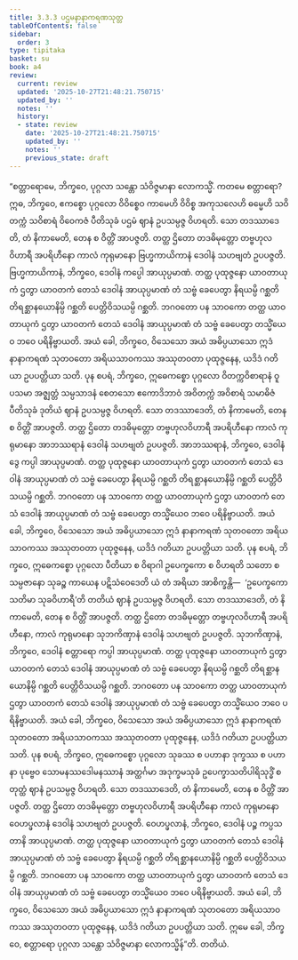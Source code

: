 ```yaml
---
title: 3.3.3 ပဌမနာနာကရဏသုတ္တ
tableOfContents: false
sidebar:
  order: 3
type: tipitaka
basket: su
book: a4
review:
  current: review
  updated: '2025-10-27T21:48:21.750715'
  updated_by: ''
  notes: ''
  history:
  - state: review
    date: '2025-10-27T21:48:21.750715'
    updated_by: ''
    notes: ''
    previous_state: draft
---
```



<ReviewStatus review={frontmatter.review} showDetails={true} />

<HypothesisAnnotation frontmatter={frontmatter} />

<DynamicBreadcrumb />

<Division number="123" book="a4" e="ch" v="15" p="441">

<Paragraph number="796" book="a4">
“စတ္တာရောမေ, ဘိက္ခဝေ, ပုဂ္ဂလာ သန္တော သံဝိဇ္ဇမာနာ လောကသ္မိံ. ကတမေ စတ္တာရော? ဣဓ, ဘိက္ခဝေ, ဧကစ္စော ပုဂ္ဂလော ဝိဝိစ္စေဝ ကာမေဟိ ဝိဝိစ္စ အကုသလေဟိ ဓမ္မေဟိ သဝိတက္ကံ သဝိစာရံ ဝိဝေကဇံ ပီတိသုခံ ပဌမံ ဈာနံ ဥပသမ္ပဇ္ဇ ဝိဟရတိ. သော တဒဿာဒေတိ, တံ နိကာမေတိ, တေန စ ဝိတ္တိံ အာပဇ္ဇတိ. တတ္ထ ဌိတော တဒဓိမုတ္တော တဗ္ဗဟုလဝိဟာရီ အပရိဟီနော ကာလံ ကုရုမာနော ဗြဟ္မကာယိကာနံ ဒေဝါနံ သဟဗျတံ ဥပပဇ္ဇတိ. ဗြဟ္မကာယိကာနံ, ဘိက္ခဝေ, ဒေဝါနံ ကပ္ပေါ အာယုပ္ပမာဏံ. တတ္ထ ပုထုဇ္ဇနော ယာဝတာယုကံ ဌတွာ ယာဝတကံ တေသံ ဒေဝါနံ အာယုပ္ပမာဏံ တံ သဗ္ဗံ ခေပေတွာ နိရယမ္ပိ ဂစ္ဆတိ တိရစ္ဆာနယောနိမ္ပိ ဂစ္ဆတိ ပေတ္တိဝိသယမ္ပိ ဂစ္ဆတိ. ဘဂဝတော ပန သာဝကော တတ္ထ ယာဝတာယုကံ ဌတွာ ယာဝတကံ တေသံ ဒေဝါနံ အာယုပ္ပမာဏံ တံ သဗ္ဗံ ခေပေတွာ တသ္မိံယေဝ ဘဝေ ပရိနိဗ္ဗာယတိ. အယံ ခေါ, ဘိက္ခဝေ, ဝိသေသော အယံ အဓိပ္ပယာသော ဣဒံ နာနာကရဏံ သုတဝတော အရိယသာဝကဿ အဿုတဝတာ ပုထုဇ္ဇနေန, ယဒိဒံ ဂတိယာ ဥပပတ္တိယာ သတိ.
</Paragraph>

<Paragraph number="797" book="a4">
ပုန စပရံ, ဘိက္ခဝေ, ဣဓေကစ္စော ပုဂ္ဂလော ဝိတက္ကဝိစာရာနံ ဝူပသမာ အဇ္ဈတ္တံ သမ္ပသာဒနံ စေတသော ဧကောဒိဘာဝံ အဝိတက္ကံ အဝိစာရံ သမာဓိဇံ ပီတိသုခံ ဒုတိယံ ဈာနံ ဥပသမ္ပဇ္ဇ ဝိဟရတိ. သော တဒဿာဒေတိ, တံ နိကာမေတိ, တေန စ ဝိတ္တိံ အာပဇ္ဇတိ. တတ္ထ ဌိတော တဒဓိမုတ္တော တဗ္ဗဟုလဝိဟာရီ အပရိဟီနော ကာလံ ကုရုမာနော အာဘဿရာနံ ဒေဝါနံ သဟဗျတံ ဥပပဇ္ဇတိ. အာဘဿရာနံ, ဘိက္ခဝေ, ဒေဝါနံ ဒွေ ကပ္ပါ အာယုပ္ပမာဏံ. တတ္ထ ပုထုဇ္ဇနော ယာဝတာယုကံ ဌတွာ ယာဝတကံ တေသံ ဒေဝါနံ အာယုပ္ပမာဏံ တံ သဗ္ဗံ ခေပေတွာ နိရယမ္ပိ ဂစ္ဆတိ တိရစ္ဆာနယောနိမ္ပိ ဂစ္ဆတိ ပေတ္တိဝိသယမ္ပိ ဂစ္ဆတိ. ဘဂဝတော ပန သာဝကော တတ္ထ ယာဝတာယုကံ ဌတွာ ယာဝတကံ တေသံ ဒေဝါနံ အာယုပ္ပမာဏံ တံ သဗ္ဗံ ခေပေတွာ တသ္မိံယေဝ ဘဝေ ပရိနိဗ္ဗာယတိ. အယံ ခေါ, ဘိက္ခဝေ, ဝိသေသော အယံ အဓိပ္ပယာသော ဣဒံ နာနာကရဏံ သုတဝတော အရိယသာဝကဿ အဿုတဝတာ ပုထုဇ္ဇနေန, ယဒိဒံ ဂတိယာ ဥပပတ္တိယာ သတိ.
</Paragraph>

<Paragraph number="798" book="a4">
ပုန စပရံ, ဘိက္ခဝေ, ဣဓေကစ္စော ပုဂ္ဂလော ပီတိယာ စ ဝိရာဂါ ဥပေက္ခကော စ ဝိဟရတိ သတော စ သမ္ပဇာနော သုခဉ္စ ကာယေန ပဋိသံဝေဒေတိ ယံ တံ အရိယာ အာစိက္ခန္တိ—  ‘ဥပေက္ခကော သတိမာ သုခဝိဟာရီ’တိ တတိယံ ဈာနံ ဥပသမ္ပဇ္ဇ ဝိဟရတိ. သော တဒဿာဒေတိ, တံ နိကာမေတိ, တေန စ ဝိတ္တိံ အာပဇ္ဇတိ. တတ္ထ ဌိတော တဒဓိမုတ္တော တဗ္ဗဟုလဝိဟာရီ အပရိဟီနော, ကာလံ ကုရုမာနော သုဘကိဏှာနံ ဒေဝါနံ သဟဗျတံ ဥပပဇ္ဇတိ. သုဘကိဏှာနံ, ဘိက္ခဝေ, ဒေဝါနံ စတ္တာရော ကပ္ပါ အာယုပ္ပမာဏံ. တတ္ထ ပုထုဇ္ဇနော ယာဝတာယုကံ ဌတွာ ယာဝတကံ တေသံ ဒေဝါနံ အာယုပ္ပမာဏံ တံ သဗ္ဗံ ခေပေတွာ နိရယမ္ပိ ဂစ္ဆတိ တိရစ္ဆာနယောနိမ္ပိ ဂစ္ဆတိ ပေတ္တိဝိသယမ္ပိ ဂစ္ဆတိ. ဘဂဝတော ပန သာဝကော တတ္ထ ယာဝတာယုကံ ဌတွာ ယာဝတကံ တေသံ ဒေဝါနံ အာယုပ္ပမာဏံ တံ သဗ္ဗံ ခေပေတွာ တသ္မိံယေဝ ဘဝေ ပရိနိဗ္ဗာယတိ. အယံ ခေါ, ဘိက္ခဝေ, ဝိသေသော အယံ အဓိပ္ပယာသော ဣဒံ နာနာကရဏံ သုတဝတော အရိယသာဝကဿ အဿုတဝတာ ပုထုဇ္ဇနေန, ယဒိဒံ ဂတိယာ ဥပပတ္တိယာ သတိ.
</Paragraph>

<Paragraph number="799" book="a4">
ပုန စပရံ, ဘိက္ခဝေ, ဣဓေကစ္စော ပုဂ္ဂလော သုခဿ စ ပဟာနာ ဒုက္ခဿ စ ပဟာနာ ပုဗ္ဗေဝ သောမနဿဒေါမနဿာနံ အတ္ထင်္ဂမာ အဒုက္ခမသုခံ ဥပေက္ခာသတိပါရိသုဒ္ဓိံ စတုတ္ထံ ဈာနံ ဥပသမ္ပဇ္ဇ ဝိဟရတိ. သော တဒဿာဒေတိ, တံ နိကာမေတိ, တေန စ ဝိတ္တိံ အာပဇ္ဇတိ. တတ္ထ ဌိတော တဒဓိမုတ္တော တဗ္ဗဟုလဝိဟာရီ အပရိဟီနော ကာလံ ကုရုမာနော ဝေဟပ္ဖလာနံ ဒေဝါနံ သဟဗျတံ ဥပပဇ္ဇတိ. ဝေဟပ္ဖလာနံ, ဘိက္ခဝေ, ဒေဝါနံ ပဉ္စ ကပ္ပသတာနိ အာယုပ္ပမာဏံ. တတ္ထ ပုထုဇ္ဇနော ယာဝတာယုကံ ဌတွာ ယာဝတကံ တေသံ ဒေဝါနံ အာယုပ္ပမာဏံ တံ သဗ္ဗံ ခေပေတွာ နိရယမ္ပိ ဂစ္ဆတိ တိရစ္ဆာနယောနိမ္ပိ ဂစ္ဆတိ ပေတ္တိဝိသယမ္ပိ ဂစ္ဆတိ. ဘဂဝတော ပန သာဝကော တတ္ထ ယာဝတာယုကံ ဌတွာ ယာဝတကံ တေသံ ဒေဝါနံ အာယုပ္ပမာဏံ တံ သဗ္ဗံ ခေပေတွာ တသ္မိံယေဝ ဘဝေ ပရိနိဗ္ဗာယတိ. အယံ ခေါ, ဘိက္ခဝေ, ဝိသေသော အယံ အဓိပ္ပယာသော ဣဒံ နာနာကရဏံ သုတဝတော အရိယသာဝကဿ အဿုတဝတာ ပုထုဇ္ဇနေန, ယဒိဒံ ဂတိယာ ဥပပတ္တိယာ သတိ. ဣမေ ခေါ, ဘိက္ခဝေ, စတ္တာရော ပုဂ္ဂလာ သန္တော သံဝိဇ္ဇမာနာ လောကသ္မိန်”တိ.

</Paragraph>
</Division>

<Paragraph number="800" type="center" book="a4">
တတိယံ.
</Paragraph>
